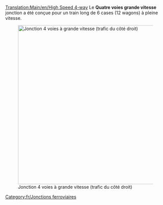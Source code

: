 [[Translation:Main/en/High Speed 4-way]]
{{en/-}}{{fr/Menu de Croisements}}
Le '''Quatre voies grande vitesse''' jonction a été conçue pour un train long de 6 cases (12 wagons) à pleine vitesse.

[[File:en/High Speed 4-way.png|none|thumb|500px|Jonction 4 voies à grande vitesse (trafic du côté droit)]]

{{Template:Critère de jonction/Fr|Élevé|4|1|0|0|1|1|1|1|0|0|0||Les train en panne n'affectent qu'une voie.|
* Peut traiter une grande quantité de trafic
* Utilise 38x38 cases
* Peut être agrandi pour des trains plus longs
* Les longues diagonales tournant à droite peuvent être déplacées à l'intérieur pour économiser un peu de place
* Ajout pour copier et coller recommandé
}}

[[Category:fr/Jonctions ferroviaires]]